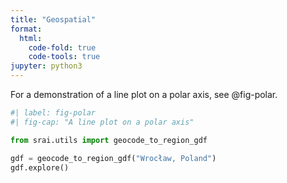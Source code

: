 ```yaml
---
title: "Geospatial"
format:
  html:
    code-fold: true
    code-tools: true
jupyter: python3
---
```


For a demonstration of a line plot on a polar axis, see @fig-polar.


```python
#| label: fig-polar
#| fig-cap: "A line plot on a polar axis"

from srai.utils import geocode_to_region_gdf

gdf = geocode_to_region_gdf("Wrocław, Poland")
gdf.explore()
```